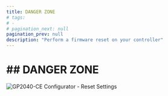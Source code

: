 ---
title: DANGER ZONE
# tags:
# -
# pagination_next: null
pagination_prev: null
description: "Perform a firmware reset on your controller"
---

# ## DANGER ZONE

![GP2040-CE Configurator - Reset Settings](../../assets/images/gpc-reset-settings.png)
